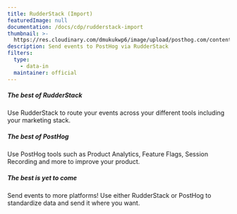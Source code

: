 ```yaml
---
title: RudderStack (Import)
featuredImage: null
documentation: /docs/cdp/rudderstack-import
thumbnail: >-
  https://res.cloudinary.com/dmukukwp6/image/upload/posthog.com/contents/cdp/thumbnails/rudderstack.png
description: Send events to PostHog via RudderStack
filters:
  type:
    - data-in
  maintainer: official
---
```


<Section
    divider={false}
    title="Send events to PostHog via RudderStack to unlock the best of both platforms - open-source product analytics and a powerful open-source CDP."
    size="full"
    cols={3}
>
    <div>
        <h5>The best of RudderStack</h5>
        <p>Use RudderStack to route your events across your different tools including your marketing stack.</p>
    </div>
    <div>
        <h5>The best of PostHog</h5>
        <p>Use PostHog tools such as Product Analytics, Feature Flags, Session Recording and more to improve your product.</p>
    </div>
        <div>
        <h5>The best is yet to come</h5>
        <p>Send events to more platforms! Use either RudderStack or PostHog to standardize data and send it where you want.</p>
    </div>
</Section>

<TutorialsSlider topic="rudderstack" />

<Documentation />

